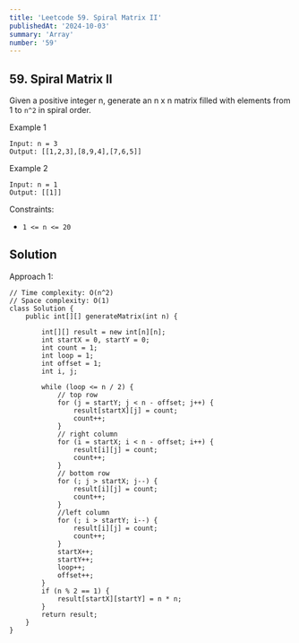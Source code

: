 ```yaml
---
title: 'Leetcode 59. Spiral Matrix II'
publishedAt: '2024-10-03'
summary: 'Array'
number: '59'
---
```


## 59. Spiral Matrix II

Given a positive integer n, generate an n x n matrix filled with elements from 1 to `n^2` in spiral order.

Example 1
`````
Input: n = 3
Output: [[1,2,3],[8,9,4],[7,6,5]]
`````

Example 2
`````
Input: n = 1
Output: [[1]]
`````

Constraints:

- `1 <= n <= 20`

## Solution
Approach 1: 
````
// Time complexity: O(n^2)
// Space complexity: O(1)
class Solution {
    public int[][] generateMatrix(int n) {
        
        int[][] result = new int[n][n];
        int startX = 0, startY = 0;
        int count = 1;
        int loop = 1;
        int offset = 1;
        int i, j;

        while (loop <= n / 2) {
            // top row
            for (j = startY; j < n - offset; j++) {
                result[startX][j] = count;
                count++;
            }
            // right column 
            for (i = startX; i < n - offset; i++) {
                result[i][j] = count;
                count++;
            }
            // bottom row
            for (; j > startX; j--) {
                result[i][j] = count;
                count++;
            }
            //left column
            for (; i > startY; i--) {
                result[i][j] = count;
                count++;
            }
            startX++;
            startY++;
            loop++;
            offset++;
        }
        if (n % 2 == 1) {
            result[startX][startY] = n * n;
        }
        return result;
    }
}
````